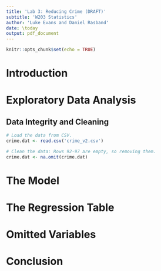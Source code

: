 ```yaml
---
title: 'Lab 3: Reducing Crime (DRAFT)'
subtitle: 'W203 Statistics'
author: 'Luke Evans and Daniel Rasband'
date: \today
output: pdf_document
---
```


```r
knitr::opts_chunk$set(echo = TRUE)
```

# Introduction

# Exploratory Data Analysis

## Data Integrity and Cleaning

```r
# Load the data from CSV.
crime.dat <- read.csv('crime_v2.csv')

# Clean the data: Rows 92-97 are empty, so removing them.
crime.dat <- na.omit(crime.dat)
```

# The Model

# The Regression Table

# Omitted Variables

# Conclusion